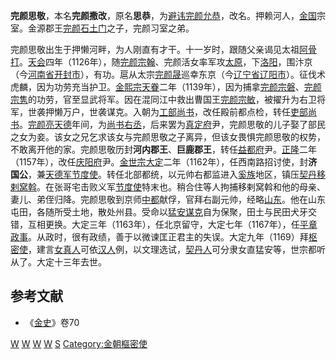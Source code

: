 '''完颜思敬'''{{BD|？||1173年||}}，本名'''完颜撒改'''，原名'''思恭'''，为[[避讳|避讳]][[完颜允恭|完颜允恭]]，改名。押赖河人，[[金国|金国]]宗室。金源郡王[[完颜石土门|完颜石土门]]之子，完颜习室之弟。

完颜思敬出生于押懒河畔，为人刚直有才干。十一岁时，跟随父亲谒见太祖[[阿骨打|阿骨打]]。[[天会_(金朝)|天会]]四年（1126年），随[[完颜宗翰|完颜宗翰]]、完颜活女率军攻[[太原|太原]]，下[[洛阳|洛阳]]，围汴京（今[[河南省|河南省]][[开封市|开封市]]），有功。扈从太宗[[完颜晟|完颜晟]]巡幸东京（今[[辽宁省|辽宁省]][[辽阳市|辽阳市]]）。征伐术虎麟，因为功劳充当护卫。[[金熙宗|金熙宗]][[天眷|天眷]]二年（1139年），因为捕拿[[完颜宗磐|完颜宗磐]]、[[完颜宗隽|完颜宗隽]]的功劳，官至显武将军。因在混同江中救出曹国王[[完颜宗敏|完颜宗敏]]，被擢升为右卫将军，世袭押懒万户，世袭谋克。入朝为[[工部尚书|工部尚书]]，改任殿前都点检，转任[[吏部尚书|吏部尚书]]。[[完颜亮|完颜亮]][[天德_(金朝)|天德]]年间，为[[尚书右丞|尚书右丞]]，后来罢为[[真定府|真定府]]尹，完颜思敬的儿子娶了部民之女为妾。该女之兄乞求该女与完颜思敬之子离异，但该女畏惧完颜思敬的权势，不敢离开他的家。完颜思敬历封'''河内郡王'''、'''巨鹿郡王'''，转任[[益都府|益都府]]尹。[[正隆|正隆]]二年（1157年），改任[[庆阳府|庆阳府]]尹。[[金世宗|金世宗]][[大定_(金朝)|大定]]二年（1162年），任西南路招讨使，封'''济国公'''，兼[[天德军节度使|天德军节度使]]。转任北部都统，以元帅右都监进入[[奚族|奚族]]地区，镇压[[契丹|契丹]][[移剌窝斡|移剌窝斡]]。在张哥宅击败义军[[节度使|节度使]]特末也。稍合住等人拘捕移剌窝斡和他的母亲、妻儿、弟侄归降。完颜思敬到京师[[金中都|中都]]献俘，官拜右副元帅，经略[[山东|山东]]。他在山东屯田，各随所受土地，散处州县。受命以[[猛安谋克|猛安谋克]]自为保聚，田土与民田犬牙交错，互相更换。大定三年（1163年），任北京留守，大定七年（1167年），任[[平章政事|平章政事]]。从政时，很有政绩，善于以微谏匡正君主的失误。大定九年（1169）拜[[枢密使|枢密使]]，建言[[女真人|女真人]]可依[[汉人|汉人]]例，以文理选试，[[契丹人|契丹人]]可分隶女直猛安等，世宗都听从了。大定十三年去世。

== 参考文献 ==
*《[[金史|金史]]》卷70

[[Category:金朝宗室郡王|W]]
[[Category:金朝宗室国公|W]]
[[Category:金朝军事人物|W]]
[[Category:金朝尚书右丞|W]]
[[Category:完颜氏|S]]
[[Category:金朝樞密使|Category:金朝樞密使]]